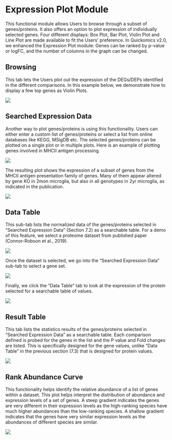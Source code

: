 # Expression Plot Module

This functional module allows Users to browse through a subset of genes/proteins. It also offers an option to plot expression of individually selected genes. Four different displays: Box Plot, Bar Plot, Violin Plot and Line Plot are made available to fit the Users’ preference. In Quickomics v2.0, we enhanced the Expression Plot module: Genes can be ranked by p-value or logFC, and the number of columns in the graph can be changed.

## Browsing

This tab lets the Users plot out the expression of the DEGs/DEPs identified in the different comparisons. In this example below, we demonstrate how to display a few top genes as Violin Plots.

[![](https://interactivereport.github.io/Quickomics/tutorial/Figures/FigureS7.1_1.png)](https://interactivereport.github.io/Quickomics/tutorial/Figures/FigureS7.1_1.png)

## Searched Expression Data

Another way to plot genes/proteins is using this functionality. Users can either enter a custom list of genes/proteins or select a list from online databases like KEGG, MSigDB etc. The selected genes/proteins can be plotted on a single plot or in multiple plots. Here is an example of plotting genes involved in MHCII antigen processing.

[![](https://interactivereport.github.io/Quickomics/tutorial/Figures/FigureS7.2_1.png)](https://interactivereport.github.io/Quickomics/tutorial/Figures/FigureS7.2_1.png)

The resulting plot shows the expression of a subset of genes from the MHCII antigen presentation family of genes. Many of them appear altered by gene KO in 2mon microglia, but also in all genotypes in 2yr microglia, as indicated in the publication.

[![](https://interactivereport.github.io/Quickomics/tutorial/Figures/FigureS7.2_2.png)](https://interactivereport.github.io/Quickomics/tutorial/Figures/FigureS7.2_2.png)

## Data Table

This sub-tab lists the normalized data of the genes/proteins selected in “Searched Expression Data” (Section 7.2) as a searchable table. For a demo of this feature, we select a proteome dataset from published paper (Connor-Robson et al., 2019).

[![](https://interactivereport.github.io/Quickomics/tutorial/Figures/FigureS7.3_1.png)](https://interactivereport.github.io/Quickomics/tutorial/Figures/FigureS7.3_1.png)

Once the dataset is selected, we go into the “Searched Expression Data” sub-tab to select a gene set.

[![](https://interactivereport.github.io/Quickomics/tutorial/Figures/FigureS7.3_2.png)](https://interactivereport.github.io/Quickomics/tutorial/Figures/FigureS7.3_2.png)

Finally, we click the “Data Table” tab to look at the expression of the protein selected for a searchable table of values.

[![](https://interactivereport.github.io/Quickomics/tutorial/Figures/FigureS7.3_3.png)](https://interactivereport.github.io/Quickomics/tutorial/Figures/FigureS7.3_3.png)

## Result Table

This tab lists the statistics results of the genes/proteins selected in “Searched Expression Data” as a searchable table. Each comparison defined is probed for the genes in the list and the P value and Fold changes are listed. This is specifically designed for the gene values, unlike “Data Table” in the previous section (7.3) that is designed for protein values.

[![](https://interactivereport.github.io/Quickomics/tutorial/Figures/FigureS7.4_1.png)](https://interactivereport.github.io/Quickomics/tutorial/Figures/FigureS7.4_1.png)

## Rank Abundance Curve

This functionality helps identify the relative abundance of a list of genes within a dataset. This plot helps interpret the distribution of abundance and expression levels of a set of genes. A steep gradient indicates the genes are very different in their expression levels as the high-ranking species have much higher abundances than the low-ranking species. A shallow gradient indicates that the genes have very similar expression levels as the abundances of different species are similar.

[![](https://interactivereport.github.io/Quickomics/tutorial/Figures/FigureS7.5_1.png)](https://interactivereport.github.io/Quickomics/tutorial/Figures/FigureS7.5_1.png)


